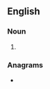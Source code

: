 {{also|marling spikes}}
==English==

===Noun===
{{head|en|noun plural form}}

# {{plural of|marlingspike|lang=en}}

===Anagrams===
* {{anagrams|en|a=aegiiklmnprss|semisparkling}}